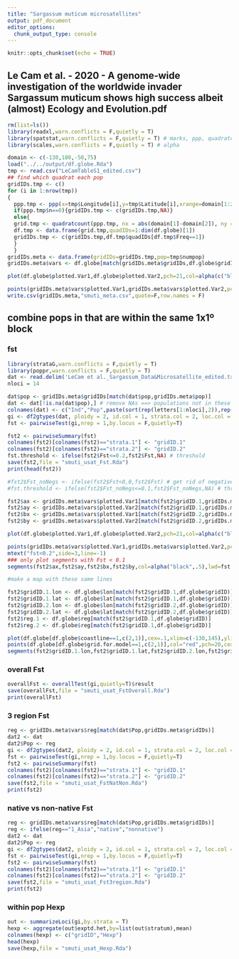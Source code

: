 ```yaml
---
title: "Sargassum muticum microsatellites"
output: pdf_document
editor_options: 
  chunk_output_type: console
---
```


```r
knitr::opts_chunk$set(echo = TRUE)
```

## Le Cam et al. - 2020 - A genome‐wide investigation of the worldwide invader Sargassum muticum shows high success albeit (almost) Ecology and Evolution.pdf

```r
rm(list=ls())
library(readxl,warn.conflicts = F,quietly = T)
library(spatstat,warn.conflicts = F,quietly = T) # marks, ppp, quadratcount
library(scales,warn.conflicts = F,quietly = T) # alpha

domain <- c(-130,180,-50,75) 
load("../../output/df.globe.Rda")
tmp <- read.csv("LeCamTableS1_edited.csv")
## find which quadrat each pop
gridIDs.tmp <- c()
for (i in 1:nrow(tmp))
{
  ppp.tmp <- ppp(x=tmp$Longitude[i],y=tmp$Latitude[i],xrange=domain[1:2],yrange=domain[3:4])
  if(ppp.tmp$n==0){gridIDs.tmp <- c(gridIDs.tmp,NA)}
  else{
  grid.tmp <- quadratcount(ppp.tmp, nx = abs(domain[1]-domain[2]), ny = abs(domain[3]-domain[4]))
  df.tmp <- data.frame(grid.tmp,quadIDs=1:dim(df.globe)[1])
  gridIDs.tmp <- c(gridIDs.tmp,df.tmp$quadIDs[df.tmp$Freq==1])
  }
  }
gridIDs.meta <- data.frame(gridIDs=gridIDs.tmp,pop=tmp$numpop)
gridIDs.meta$vars <- df.globe[match(gridIDs.meta$gridIDs,df.globe$gridID),]

plot(df.globe$plotted.Var1,df.globe$plotted.Var2,pch=21,col=alpha(c("black","red","blue")[factor(df.globe$reg)],.4),yaxt="n",xaxt="n",ylab="",xlab="",main="Asia (black); wNA (red); Europe (blue) " )

points(gridIDs.meta$vars$plotted.Var1,gridIDs.meta$vars$plotted.Var2,pch=20,cex=2,col=alpha(c("black","red","blue")[as.factor(gridIDs.meta$vars$reg)],.4))
write.csv(gridIDs.meta,"smuti_meta.csv",quote=F,row.names = F)
```

## combine pops in that are within the same 1x1º block
### fst

```r
library(strataG,warn.conflicts = F,quietly = T)
library(poppr,warn.conflicts = F,quietly = T)
dat <- read.delim('LeCam et al._Sargassum_Data&Microsatellite_edited.txt',skip=2) # 14 usats
nloci = 14

dat$pop <- gridIDs.meta$gridIDs[match(dat$pop,gridIDs.meta$pop)]
dat <- dat[!is.na(dat$pop),] # remove NAs ==> populations not in these grids
colnames(dat) <- c("Ind","Pop",paste(sort(rep(letters[1:nloci],2)),rep(1:2,nloci),sep=""))
gi <- df2gtypes(dat, ploidy = 2, id.col = 1, strata.col = 2, loc.col = 3)
fst <- pairwiseTest(gi,nrep = 1,by.locus = F,quietly=T) 

fst2 <- pairwiseSummary(fst)
colnames(fst2)[colnames(fst2)=="strata.1"] <- "gridID.1"
colnames(fst2)[colnames(fst2)=="strata.2"] <- "gridID.2"
fst.threshold <- ifelse(fst2$Fst<=0.2,fst2$Fst,NA) # threshold
save(fst2,file = "smuti_usat_Fst.Rda")
print(head(fst2))

#fst2$Fst_noNegs <- ifelse(fst2$Fst<0,0,fst2$Fst) # get rid of negatives
#fst.threshold <- ifelse(fst2$Fst_noNegs<=0.1,fst2$Fst_noNegs,NA) # threshold

fst2$ax <- gridIDs.meta$vars$plotted.Var1[match(fst2$gridID.1,gridIDs.meta$gridIDs)]
fst2$ay <- gridIDs.meta$vars$plotted.Var2[match(fst2$gridID.1,gridIDs.meta$gridIDs)]
fst2$bx <- gridIDs.meta$vars$plotted.Var1[match(fst2$gridID.2,gridIDs.meta$gridIDs)]
fst2$by <- gridIDs.meta$vars$plotted.Var2[match(fst2$gridID.2,gridIDs.meta$gridIDs)]

plot(df.globe$plotted.Var1,df.globe$plotted.Var2,pch=21,col=alpha(c("black","red","blue")[factor(df.globe$reg)],.4),yaxt="n",xaxt="n",ylab="",xlab="",main="Asia (black); wNA (red); Europe (blue) " )

points(gridIDs.meta$vars$plotted.Var1,gridIDs.meta$vars$plotted.Var2,pch=20,cex=2,col=alpha(c("black","red","blue")[as.factor(gridIDs.meta$vars$reg)],.4))
mtext("fst<0.2",side=3,line=-1)
### only plot segments with Fst < 0.1
segments(fst2$ax,fst2$ay,fst2$bx,fst2$by,col=alpha("black",.5),lwd=fst.threshold*20)

#make a map with these same lines

fst2$gridID.1.lon <- df.globe$lon[match(fst2$gridID.1,df.globe$gridID)]
fst2$gridID.1.lat <- df.globe$lat[match(fst2$gridID.1,df.globe$gridID)]
fst2$gridID.2.lon <- df.globe$lon[match(fst2$gridID.2,df.globe$gridID)]
fst2$gridID.2.lat <- df.globe$lat[match(fst2$gridID.2,df.globe$gridID)]
fst2$reg.1 <- df.globe$reg[match(fst2$gridID.1,df.globe$gridID)]
fst2$reg.2 <- df.globe$reg[match(fst2$gridID.1,df.globe$gridID)]

plot(df.globe[df.globe$coastline==1,c(2,1)],cex=.1,xlim=c(-130,145),ylim=c(30,60),pch=19)
points(df.globe[df.globe$grid.for.model==1,c(2,1)],col="red",pch=20,cex=0.5)
segments(fst2$gridID.1.lon,fst2$gridID.1.lat,fst2$gridID.2.lon,fst2$gridID.2.lat,col="black",lwd=fst.threshold*30)

```
\newpage

### overall Fst

```r
overallFst <- overallTest(gi,quietly=T)$result
save(overallFst,file = "smuti_usat_FstOverall.Rda")
print(overallFst)

```


### 3 region Fst

```r
reg <- gridIDs.meta$vars$reg[match(dat$Pop,gridIDs.meta$gridIDs)]
dat2 <- dat
dat2$Pop <- reg
gi <- df2gtypes(dat2, ploidy = 2, id.col = 1, strata.col = 2, loc.col = 3)
fst <- pairwiseTest(gi,nrep = 1,by.locus = F,quietly=T) 
fst2 <- pairwiseSummary(fst)
colnames(fst2)[colnames(fst2)=="strata.1"] <- "gridID.1"
colnames(fst2)[colnames(fst2)=="strata.2"] <- "gridID.2"
save(fst2,file = "smuti_usat_FstNatNon.Rda")
print(fst2)
```

### native vs non-native Fst

```r
reg <- gridIDs.meta$vars$reg[match(dat$Pop,gridIDs.meta$gridIDs)]
reg <- ifelse(reg=="1_Asia","native","nonnative")
dat2 <- dat
dat2$Pop <- reg
gi <- df2gtypes(dat2, ploidy = 2, id.col = 1, strata.col = 2, loc.col = 3)
fst <- pairwiseTest(gi,nrep = 1,by.locus = F,quietly=T) 
fst2 <- pairwiseSummary(fst)
colnames(fst2)[colnames(fst2)=="strata.1"] <- "gridID.1"
colnames(fst2)[colnames(fst2)=="strata.2"] <- "gridID.2"
save(fst2,file = "smuti_usat_Fst3region.Rda")
print(fst2)
```

\newpage

### within pop Hexp

```r
out <- summarizeLoci(gi,by.strata = T)
hexp <- aggregate(out$exptd.het,by=list(out$stratum),mean)
colnames(hexp) <- c("gridID","Hexp")
head(hexp)
save(hexp,file = "smuti_usat_Hexp.Rda")
```

